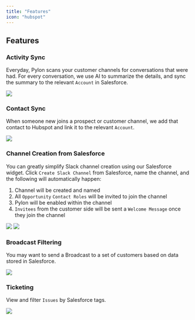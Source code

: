 ```yaml
---
title: "Features"
icon: "hubspot"
---
```


## Features

### Activity Sync

Everyday, Pylon scans your customer channels for conversations that were had.
For every conversation, we use AI to summarize the details, and sync the summary
to the relevant `Account` in Salesforce.

<Frame>
  <img src="/images/sfdc-activity.png" />
</Frame>

### Contact Sync

When someone new joins a prospect or customer channel, we add that contact to
Hubspot and link it to the relevant `Account`.

<Frame>
  <img src="/images/sfdc-contact.png" />
</Frame>

### Channel Creation from Salesforce

You can greatly simplify Slack channel creation using our Salesforce widget.
Click `Create Slack Channel` from Salesforce, name the channel, and the
following will automatically happen:

1. Channel will be created and named
2. All `Opportunity` `Contact Roles` will be invited to join the channel
3. Pylon will be enabled within the channel
4. `Invitees` from the customer side will be sent a `Welcome Message` once they
   join the channel

<Frame>
  <img src="/images/sfdc-create-channel.png" />
</Frame>

<Frame>
  <img src="/images/sfdc-create-channel-2.png" />
</Frame>

### Broadcast Filtering

You may want to send a Broadcast to a set of customers based on data stored in
Salesforce.

<Frame>
  <img src="/images/sfdc-broadcast.png" />
</Frame>

### Ticketing

View and filter `Issues` by Salesforce tags.

<Frame>
  <img src="/images/sfdc-ticketing.png" />
</Frame>
